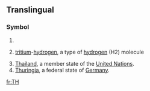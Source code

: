 {{also|Th|-th|th'|.th}}
==Translingual==

===Symbol===
{{infl|mul|symbol}}

# {{SI-unit-abb|tera|henry|[[electrical inductance]]}}
# {{chemistry}} [[tritium]]-[[hydrogen]], a type of [[hydrogen]] (H2) molecule
# [[Thailand]], a member state of the [[United Nations]].
# [[Thuringia]], a federal state of [[Germany]].


[[fr:TH]]